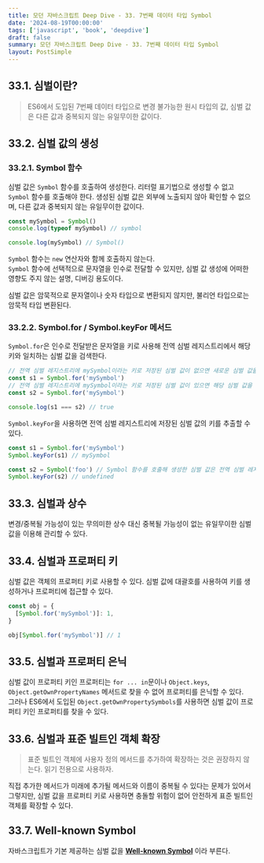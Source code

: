 ```yaml
---
title: 모던 자바스크립트 Deep Dive - 33. 7번째 데이터 타입 Symbol
date: '2024-08-19T00:00:00'
tags: ['javascript', 'book', 'deepdive']
draft: false
summary: 모던 자바스크립트 Deep Dive - 33. 7번째 데이터 타입 Symbol
layout: PostSimple
---
```


## 33.1. 심벌이란?

> ES6에서 도입된 7번째 데이터 타입으로 변경 불가능한 원시 타입의 값, 심벌 값은 다른 값과 중복되지 않는 유일무이한 값이다.

## 33.2. 심벌 값의 생성

### 33.2.1. Symbol 함수

심벌 값은 `Symbol` 함수를 호출하여 생성한다. 리터럴 표기법으로 생성할 수 없고 `Symbol` 함수를 호출해야 한다. 생성된 심벌 값은 외부에 노출되지 않아 확인할 수 없으며, 다른 값과 중복되지 않는 유일무이한 값이다.

```js
const mySymbol = Symbol()
console.log(typeof mySymbol) // symbol

console.log(mySymbol) // Symbol()
```

`Symbol` 함수는 `new` 연산자와 함께 호출하지 않는다.  
`Symbol` 함수에 선택적으로 문자열을 인수로 전달할 수 있지만, 심벌 값 생성에 어떠한 영향도 주지 않는 설명, 디버깅 용도이다.

심벌 값은 암묵적으로 문자열이나 숫자 타입으로 변환되지 않지만, 불리언 타입으로는 암묵적 타입 변환된다.

### 33.2.2. Symbol.for / Symbol.keyFor 메서드

`Symbol.for`은 인수로 전달받은 문자열을 키로 사용해 전역 심벌 레지스트리에서 해당 키와 일치하는 심벌 값을 검색한다.

```js
// 전역 심벌 레지스트리에 mySymbol이라는 키로 저장된 심벌 값이 없으면 새로운 심벌 값을 생성
const s1 = Symbol.for('mySymbol')
// 전역 심벌 레지스트리에 mySymbol이라는 키로 저장된 심벌 값이 있으면 해당 심벌 값을 리턴
const s2 = Symbol.for('mySymbol')

console.log(s1 === s2) // true
```

`Symbol.keyFor`을 사용하면 전역 심벌 레지스트리에 저장된 심벌 값의 키를 추출할 수 있다.

```js
const s1 = Symbol.for('mySymbol')
Symbol.keyFor(s1) // mySymbol

const s2 = Symbol('foo') // Symbol 함수를 호출해 생성한 심벌 값은 전역 심벌 레지스트리에 등록되어 관리되지 않는다.
Symbol.keyFor(s2) // undefined
```

## 33.3. 심벌과 상수

변경/중복될 가능성이 있는 무의미한 상수 대신 중복될 가능성이 없는 유일무이한 심벌 값을 이용해 관리할 수 있다.

## 33.4. 심벌과 프로퍼티 키

심벌 값은 객체의 프로퍼티 키로 사용할 수 있다. 심벌 값에 대괄호를 사용하여 키를 생성하거나 프로퍼티에 접근할 수 있다.

```js
const obj = {
  [Symbol.for('mySymbol')]: 1,
}

obj[Symbol.for('mySymbol')] // 1
```

## 33.5. 심벌과 프로퍼티 은닉

심벌 값이 프로퍼티 키인 프로퍼티는 `for ... in`문이나 `Object.keys`, `Object.getOwnPropertyNames` 메서드로 찾을 수 없어 프로퍼티를 은닉할 수 있다.  
그러나 ES6에서 도입된 `Object.getOwnPropertySymbols`를 사용하면 심벌 값이 프로퍼티 키인 프로퍼티를 찾을 수 있다.

## 33.6. 심벌과 표준 빌트인 객체 확장

> 표준 빌트인 객체에 사용자 정의 메서드를 추가하여 확장하는 것은 권장하지 않는다. 읽기 전용으로 사용하자.

직접 추가한 메서드가 미래에 추가될 메서드와 이름이 중복될 수 있다는 문제가 있어서 그렇지만, 심벌 값을 프로퍼티 키로 사용하면 충돌할 위험이 없어 안전하게 표준 빌트인 객체를 확장할 수 있다.

## 33.7. Well-known Symbol

자바스크립트가 기본 제공하는 심벌 값을 **[Well-known Symbol](https://developer.mozilla.org/en-US/docs/Web/JavaScript/Reference/Global_Objects/Symbol#well-known_symbols)** 이라 부른다.
